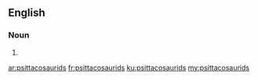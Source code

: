==English==

===Noun===
{{head|en|noun plural form}}

# {{plural of|psittacosaurid|lang=en}}

[[ar:psittacosaurids]]
[[fr:psittacosaurids]]
[[ku:psittacosaurids]]
[[my:psittacosaurids]]